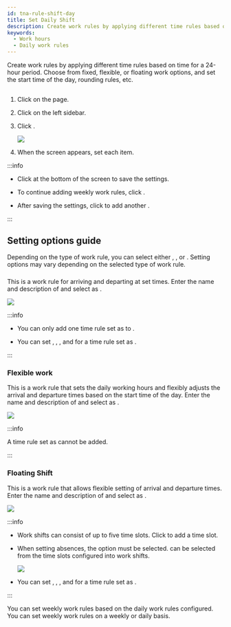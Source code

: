 ```yaml
---
id: tna-rule-shift-day
title: Set Daily Shift
description: Create work rules by applying different time rules based on time for a 24-hour period.
keywords:
  - Work hours
  - Daily work rules
---
```


Create work rules by applying different time rules based on time for a 24-hour period. Choose from fixed, flexible, or floating work options, and set the start time of the day, rounding rules, etc.

## <Cmd sid='shift.addShift' product='2' className='bold' />

1. Click <Cmd sid='shell.header.tna' /> on the <Cmd sid='shell.header.launcher' /> page.

2. Click <Cmd sid='tab.shift' product='2' /> on the left sidebar.

3. Click <Cmd sid='shift.addShift' product='2' />.

   <Image src='/img/biostarx-tna-shift-day.png' />

4. When the <Cmd sid='shift.addShift' product='2' /> screen appears, set each item.

:::info

* Click <Cmd sid='button.apply' product='2' /> at the bottom of the screen to save the settings.

* To continue adding weekly work rules, click <Cmd sid='payCode.applyAndAddShift' product='2' />.

* After saving the settings, click <Cmd sid='ta.apply_add_another' product='2' /> to add another <Cmd sid='tab.shift' product='2' />.

:::

## Setting options guide

Depending on the type of work rule, you can select either <Cmd sid='shift.type.fixed' product='2' />, <Cmd sid='shift.type.flexible' product='2' />, or <Cmd sid='shift.type.floating' product='2' />. Setting options may vary depending on the selected type of work rule.

### <Cmd sid='shift.type.fixed' product='2' className='normal' />

This is a work rule for arriving and departing at set times. Enter the name and description of <Cmd sid='tab.shift' product='2' className='normal' /> and select <Cmd sid='form.type' product='2' /> as <Cmd sid='shift.type.fixed' product='2' />.

<Image src='/img/biostarx-tna-shift-day-adding-fixed.png' />


<Shift type='fixed' />

:::info

* You can only add one time rule set as <Cmd sid='payCode.countAsAttendance' product='2' /> to <Cmd sid='tab.shift' product='2' className='normal' />.

* You can set <Cmd sid='shift.startTime' product='2' />, <Cmd sid='shift.endTime' product='2' />, <Cmd sid='shift.minDuration' product='2' />, and <Cmd sid='shift.rounding' product='2' /> for a time rule set as <Cmd sid='payCode.accumulateTowardOvertime' product='2' />.

:::

### Flexible work

This is a work rule that sets the daily working hours and flexibly adjusts the arrival and departure times based on the start time of the day. Enter the name and description of <Cmd sid='tab.shift' product='2' className='normal' /> and select <Cmd sid='form.type' product='2' /> as <Cmd sid='shift.type.flexible' product='2' />.

<Image src='/img/biostarx-tna-shift-day-adding-flexible.png' />

<Shift type='flexible' />

:::info

A time rule set as <Cmd sid='payCode.accumulateTowardOvertime' product='2' /> cannot be added.

:::

### Floating Shift

This is a work rule that allows flexible setting of arrival and departure times. Enter the name and description of <Cmd sid='tab.shift' product='2' className='normal' /> and select <Cmd sid='form.type' product='2' /> as <Cmd sid='shift.type.floating' product='2' />.

<Image src='/img/biostarx-tna-shift-day-adding-floating.png' />

<Shift type='floating' />

:::info

* Work shifts can consist of up to five time slots. Click <Cmd sid='button.addplus' product='2' /> to add a time slot.

* When setting absences, the <Cmd sid='shift.timeSegmentSet.default' product='2' /> option must be selected. <Cmd sid='shift.timeSegmentSet.default' product='2' /> can be selected from the time slots configured into work shifts.

  <Image src='/img/biostarx-tna-shift-day-adding-floating-timesegment.png' />

* You can set <Cmd sid='shift.startTime' product='2' />, <Cmd sid='shift.endTime' product='2' />, <Cmd sid='shift.minDuration' product='2' />, and <Cmd sid='shift.rounding' product='2' /> for a time rule set as <Cmd sid='payCode.accumulateTowardOvertime' product='2' />.

:::

<NextStep>
<NextItem to='tna-rule-shift-schedule'>

You can set weekly work rules based on the daily work rules configured. You can set weekly work rules on a weekly or daily basis.

</NextItem>
</NextStep>
